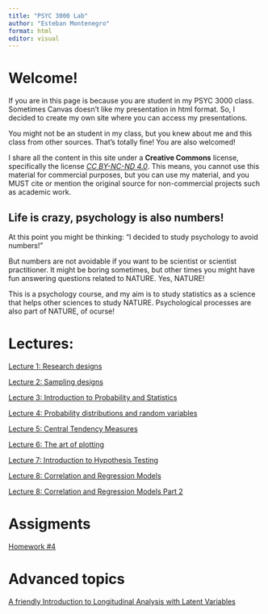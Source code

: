 ```yaml
---
title: "PSYC 3000 Lab"
author: "Esteban Montenegro"
format: html
editor: visual
---
```


# Welcome!

If you are in this page is because you are student in my PSYC 3000 class. Sometimes Canvas doesn't like my presentation in html format. So, I decided to create my own site where you can access my presentations.

You might not be an student in my class, but you knew about me and this class from other sources. That's totally fine! You are also welcomed!

I share all the content in this site under a **Creative Commons** license, specifically the license [*CC BY-NC-ND 4.0*](https://creativecommons.org/licenses/by-nc-nd/4.0/). This means, you cannot use this material for commercial purposes, but you can use my material, and you MUST cite or mention the original source for non-commercial projects such as academic work.

## Life is crazy, psychology is also numbers!

At this point you might be thinking: "I decided to study psychology to avoid numbers!"

But numbers are not avoidable if you want to be scientist or scientist practitioner. It might be boring sometimes, but other times you might have fun answering questions related to NATURE. Yes, NATURE!

This is a psychology course, and my aim is to study statistics as a science that helps other sciences to study NATURE. Psychological processes are also part of NATURE, of ocurse!

# Lectures:

[Lecture 1: Research designs](lecture1/ResearchDesigns.qmd#lecture1)

[Lecture 2: Sampling designs](lecture2/Sampling.qmd#lecture2)

[Lecture 3: Introduction to Probability and Statistics](lecture3/introProbAndStats.qmd#lecture3)

[Lecture 4: Probability distributions and random variables](lecture4/Distributions.qmd#lecture4)

[Lecture 5: Central Tendency Measures](lecture5/centralTendency.qmd#lecture5)

[Lecture 6: The art of plotting](lecture6/visualizations.qmd#lecture6)

[Lecture 7: Introduction to Hypothesis Testing](lecture7/hypothesisTesting.qmd#lecture7)

[Lecture 8: Correlation and Regression Models](lecture8/correlation&regressionPart1.qmd#lecture8)

[Lecture 8: Correlation and Regression Models Part 2](lecture8/correlation&regressionPart2.qmd#lecture8.2)

# Assigments

[Homework #4](assigment4.html)


# Advanced topics

[A friendly Introduction to Longitudinal Analysis with Latent Variables](introLongitudinal/introLongitudinalSEM.qmd#long)


